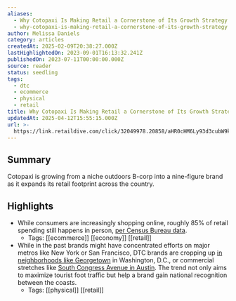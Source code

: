 ```yaml
---
aliases:
  - Why Cotopaxi Is Making Retail a Cornerstone of Its Growth Strategy
  - why-cotopaxi-is-making-retail-a-cornerstone-of-its-growth-strategy
author: Melissa Daniels
category: articles
createdAt: 2025-02-09T20:38:27.000Z
lastHighlightedOn: 2023-09-01T16:13:32.241Z
publishedOn: 2023-07-11T00:00:00.000Z
source: reader
status: seedling
tags:
  - dtc
  - ecommerce
  - physical
  - retail
title: Why Cotopaxi Is Making Retail a Cornerstone of Its Growth Strategy
updatedAt: 2025-04-12T15:55:15.000Z
url: >-
  https://link.retaildive.com/click/32049978.20858/aHR0cHM6Ly93d3cubW9kZXJucmV0YWlsLmNvL29wZXJhdGlvbnMvd2h5LWNvdG9wYXhpLWlzLW1ha2luZy1yZXRhaWwtYS1jb3JuZXJzdG9uZS1vZi1pdHMtZ3Jvd3RoLXN0cmF0ZWd5Lw/637e582e0821e0a3d7090092B90a53e66
---
```

## Summary

Cotopaxi is growing from a niche outdoors B-corp into a nine-figure brand as it expands its retail footprint across the country.

## Highlights

- While consumers are increasingly shopping online, roughly 85% of retail spending still happens in person, [per Census Bureau data](https://www.census.gov/retail/mrts/www/data/pdf/ec_current.pdf).
    - Tags: [[ecommerce]] [[economy]] [[retail]]
- While in the past brands might have concentrated efforts on major metros like New York or San Francisco, DTC brands are cropping up [in neighborhoods like Georgetown](https://www.modernretail.co/marketing/a-crowd-draws-a-crowd-why-dtc-brands-are-seeking-a-spot-d-c-s-georgetown-neighborhood-in-d-c/) in Washington, D.C., or commercial stretches like [South Congress Avenue in Austin](https://www.modernretail.co/retailers/dtc-briefing-the-most-sought-after-retail-neighborhoods-for-startups/). The trend not only aims to maximize tourist foot traffic but help a brand gain national recognition between the coasts.
    - Tags: [[physical]] [[retail]]
